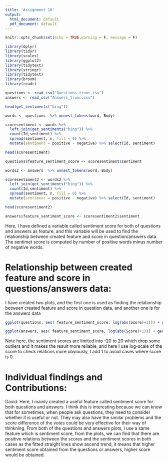 ```yaml
---
title: 'Assignment 10'
output:
  html_document: default
  pdf_document: default
---
```


```r
knitr::opts_chunk$set(echo = TRUE,warning = F, message = F)
```


```r
library(dplyr)
library(tidyr)
library(scales)
library(ggplot2)
library(tidytext)
library(stringr)
library(tidytext)
library(broom)
library(readr)

questions <- read_csv("Questions_trunc.csv")
answers <- read_csv("Answers_trunc.csv")

head(get_sentiments("bing"))

words <- questions  %>% unnest_tokens(word, Body) 

scoresentiment <- words %>%
  left_join(get_sentiments("bing")) %>%
  count(Id,sentiment) %>%
  spread(sentiment, n, fill = 0) %>%
  mutate(sentiment = positive - negative) %>% select(Id, sentiment)

head(scoresentiment)

questions$feature_sentiment_score <- scoresentiment$sentiment

words2 <- answers  %>% unnest_tokens(word, Body) 

scoresentiment2 <- words2 %>%
  left_join(get_sentiments("bing")) %>%
  count(Id,sentiment) %>%
  spread(sentiment, n, fill = 0) %>%
  mutate(sentiment = positive - negative) %>% select(Id, sentiment)

head(scoresentiment2)

answers$feature_sentiment_score <- scoresentiment2$sentiment

```

Here, I have defined a variable called sentiment score for both of questions and answers as feature, and this variable will be used to find the relationship between created feature and score in question/answers data. The sentimet score is computed by number of positive words minus number of negative words.

# Relationship between created feature and score in questions/answers data:

I have created two plots, and the first one is used as finding the relationship between created feature and score in question data, and another one is for the answers data 

```r
ggplot(questions, aes( feature_sentiment_score, log(abs(Score)+1))) + geom_point() + geom_smooth( method = "lm", fill = NA) + xlim(-20,20)
```

```r
ggplot(answers, aes( feature_sentiment_score, log(abs(Score)+1))) + geom_point() + geom_smooth( method = "lm", fill = NA) + xlim(-20,20)
```


Note here, the sentiment scores are limited into -20 to 20 which drop some outliers and it makes the result more reliable, and here I use log-scale of the score to check relations more obviously, I add 1 to avoid cases where score is 0. 


# Individual findings and Contributions: 

David: Here, I mainly created a useful feature called sentiment score for both questions and answers. I think this is interesting because we can know that for sometimes, when people ask questions, they need to consider whether it is useful or not. They may also have the similar problems and the score difference of the votes could be very effective for their way of thinkning. From both of the questions and answers plots, I use a same feature which is sentiment score, from the plots, we can find that there are  positive relations between the scores and the sentiment scores in both cases as the fitted straight lines show ascend trend, it means that higher sentiment score obtained from the questions or answers, higher score would be obtained.











